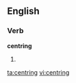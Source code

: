 
==English==

===Verb===
'''centring'''

# {{present participle of|[[centre]]}}

[[ta:centring]]
[[vi:centring]]